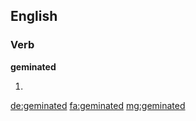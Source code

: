 ==English==

===Verb===
'''geminated'''

# {{en-past of|geminate}}

[[de:geminated]]
[[fa:geminated]]
[[mg:geminated]]
